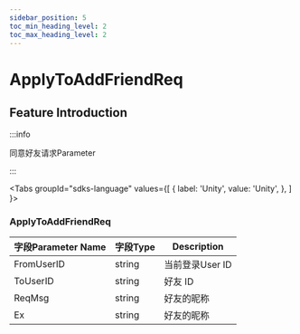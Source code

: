 ```yaml
---
sidebar_position: 5
toc_min_heading_level: 2
toc_max_heading_level: 2
---
```


# ApplyToAddFriendReq

## Feature Introduction

:::info

同意好友请求Parameter

:::

<Tabs
groupId="sdks-language"
values={[
{ label: 'Unity', value: 'Unity', },
]
}>

<TabItem value="Unity">

###  ApplyToAddFriendReq

| 字段Parameter Name        | 字段Type | Description                    |
| -------------- | -------- | ----------------------- |
| FromUserID    | string   | 当前登录User ID        |
|ToUserID | string | 好友 ID                 |
| ReqMsg| string   | 好友的昵称              |
| Ex| string   | 好友的昵称              |

</TabItem>

</Tabs>
